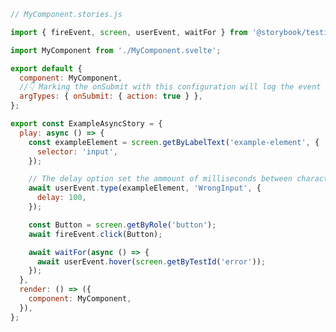 ```js
// MyComponent.stories.js

import { fireEvent, screen, userEvent, waitFor } from '@storybook/testing-library';

import MyComponent from './MyComponent.svelte';

export default {
  component: MyComponent,
  //👇 Marking the onSubmit with this configuration will log the event in the Actions panel
  argTypes: { onSubmit: { action: true } },
};

export const ExampleAsyncStory = {
  play: async () => {
    const exampleElement = screen.getByLabelText('example-element', {
      selector: 'input',
    });

    // The delay option set the ammount of milliseconds between characters being typed
    await userEvent.type(exampleElement, 'WrongInput', {
      delay: 100,
    });

    const Button = screen.getByRole('button');
    await fireEvent.click(Button);

    await waitFor(async () => {
      await userEvent.hover(screen.getByTestId('error'));
    });
  },
  render: () => ({
    component: MyComponent,
  }),
};
```